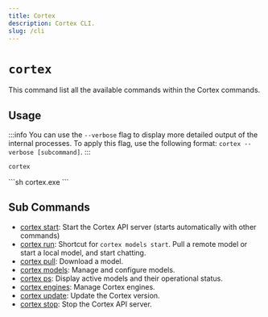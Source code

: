 ```yaml
---
title: Cortex
description: Cortex CLI.
slug: /cli
---
```



# `cortex`
This command list all the available commands within the Cortex commands.

## Usage
:::info
You can use the `--verbose` flag to display more detailed output of the internal processes. To apply this flag, use the following format: `cortex --verbose [subcommand]`.
:::
<Tabs>
  <TabItem value="MacOs/Linux" label="MacOs/Linux">
  ```sh
  cortex
  ```
  </TabItem>
  <TabItem value="Windows" label="Windows">
  ```sh
  cortex.exe
  ```
  </TabItem>
</Tabs>

## Sub Commands

- [cortex start](/docs/cli/start): Start the Cortex API server (starts automatically with other commands)
- [cortex run](/docs/cli/run): Shortcut for `cortex models start`. Pull a remote model or start a local model, and start chatting.
- [cortex pull](/docs/cli/pull): Download a model.
- [cortex models](/docs/cli/models): Manage and configure models.
- [cortex ps](/docs/cli/ps): Display active models and their operational status.
- [cortex engines](/docs/cli/engines): Manage Cortex engines.
- [cortex update](/docs/cli/update): Update the Cortex version.
- [cortex stop](/docs/cli/stop): Stop the Cortex API server.
